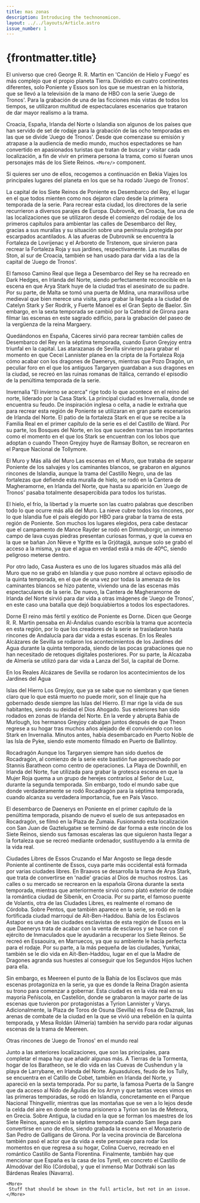 ```yaml
---
title: mas zonas
description: Introducing the technonomicon.
layout: ../../layouts/Article.astro
issue_number: 1
---
```


# {frontmatter.title}

El universo que creó George R. R. Martin en 'Canción de Hielo y Fuego' es más complejo que el propio planeta Tierra. Dividido en cuatro continentes diferentes, solo Poniente y Essos son los que se muestran en la historia, que se llevó a la televisión de la mano de HBO con la serie 'Juego de Tronos'. Para la grabación de una de las ficciones más vistas de todos los tiempos, se utilizaron multitud de espectaculares escenarios que trataron de dar mayor realismo a la trama.

Croacia, España, Irlanda del Norte o Islandia son algunos de los países que han servido de set de rodaje para la grabación de las ocho temporadas en las que se divide 'Juego de Tronos'. Desde que comenzase su emisión y atrapase a la audiencia de medio mundo, muchos espectadores se han convertido en apasionados turistas que tratan de buscar y visitar cada localización, a fin de vivir en primera persona la trama, como si fueran unos personajes más de los Siete Reinos. `<More/>` component.

Si quieres ser uno de ellos, recogemos a continuación en Bekia Viajes los principales lugares del planeta en los que se ha rodado 'Juego de Tronos'.

La capital de los Siete Reinos de Poniente es Desembarco del Rey, el lugar en el que todos mienten como nos dejaron claro desde la primera temporada de la serie. Para recrear esta ciudad, los directores de la serie recurrieron a diversos parajes de Europa. Dubrovnik, en Croacia, fue una de las localizaciones que se utilizaron desde el comienzo del rodaje de los primeros capítulos para ambientar las calles de Desembarco del Rey, gracias a sus murallas y su situación sobre una península protegida por escarpados acantilados. A las afueras de Dubrovnik se encuentra la Fortaleza de Lovrijenac y el Arboreto de Trstenom, que sirvieron para recrear la Fortaleza Roja y sus jardines, respectivamente. Las murallas de Ston, al sur de Croacia, también se han usado para dar vida a las de la capital de 'Juego de Tronos'.

El famoso Camino Real que llega a Desembarco del Rey se ha recreado en Dark Hedges, en Irlanda del Norte, siendo perfectamente reconocible en la escena en que Arya Stark huye de la ciudad tras el asesinato de su padre. Por su parte, de Malta se tomó una puerta de Mdina, una maravillosa urbe medieval que bien merece una visita, para grabar la llegada a la ciudad de Catelyn Stark y Ser Rodrik, y Fuerte Manoel es el Gran Septo de Baelor. Sin embargo, en la sexta temporada se cambió por la Catedral de Girona para filmar las escenas en este sagrado edificio, para la grabación del paseo de la vergüenza de la reina Margaery.


Quedándonos en España, Cáceres sirvió para recrear también calles de Desembarco del Rey en la séptima temporada, cuando Euron Greyjoy entra triunfal en la capital. Las atarazanas de Sevilla sirvieron para grabar el momento en que Cecei Lannister planea en la cripta de la Fortaleza Roja cómo acabar con los dragones de Daenerys, mientras que Pozo Dragón, un peculiar foro en el que los antiguos Targaryen guardaban a sus dragones en la ciudad, se recreó en las ruinas romanas de Itálica, cerrando el episodio de la penúltima temporada de la serie.

Invernalia
"El invierno se acerca" rige todo lo que acontece en el reino del norte, liderado por la Casa Stark. La principal ciudad es Invernalia, donde se encuentra su feudo. De inspiración inglesa o celta, a nadie le extraña que para recrear esta región de Poniente se utilizaran en gran parte escenarios de Irlanda del Norte. El patio de la fortaleza Stark en el que se recibe a la Familia Real en el primer capítulo de la serie es el del Castillo de Ward. Por su parte, los Bosques del Norte, en los que suceden tramas tan importantes como el momento en el que los Stark se encuentran con los lobos que adoptan o cuando Theon Greyjoy huye de Ramsay Bolton, se recrearon en el Parque Nacional de Tollymore.

El Muro y Más allá del Muro
Las escenas en el Muro, que trataba de separar Poniente de los salvajes y los caminantes blancos, se grabaron en algunos rincones de Islandia, aunque la trama del Castillo Negro, una de las fortalezas que defiende esta muralla de hielo, se rodó en la Cantera de Magheramorne, en Irlanda del Norte, que hasta su aparición en 'Juego de Tronos' pasaba totalmente desapercibida para todos los turistas.

El hielo, el frío, la libertad y la muerte son las cuatro palabras que describen todo lo que ocurre más allá del Muro. La nieve cubre todos los rincones, por lo que Islandia fue el país elegido por HBO para grabar la trama de esta región de Poniente. Son muchos los lugares elegidos, pera cabe destacar que el campamento de Mance Rayder se rodó en Dimmuborgir, un inmenso campo de lava cuyas piedras presentan curiosas formas, y que la cueva en la que se bañan Jon Nieve e Ygritte es la Grjótagjá, aunque solo se grabó el acceso a la misma, ya que el agua en verdad está a más de 40ºC, siendo peligroso meterse dentro.

Por otro lado, Casa Austera es uno de los lugares situados más allá del Muro que no se grabó en Islandia y que puso nombre al octavo episodio de la quinta temporada, en el que de una vez por todas la amenaza de los caminantes blancos se hizo patente, viviendo una de las escenas más espectaculares de la serie. De nuevo, la Cantera de Magheramorne de Irlanda del Norte sirvió para dar vida a otras imágenes de 'Juego de Tronos', en este caso una batalla que dejó boquiabiertos a todos los espectadores.


Dorne
El reino más fértil y exótico de Poniente es Dorne. Dicen que George R. R. Martin pensaba en Al-Ándalus cuando escribía la trama que acontecía en esta región, por lo que los creadores de la serie se trasladaron hasta rincones de Andalucía para dar vida a estas escenas. En los Reales Alcázares de Sevilla se rodaron los acontecimientos de los Jardines del Agua durante la quinta temporada, siendo de las pocas grabaciones que no han necesitado de retoques digitales posteriores. Por su parte, la Alcazaba de Almería se utilizó para dar vida a Lanza del Sol, la capital de Dorne.

En los Reales Alcázares de Sevilla se rodaron los acontecimientos de los Jardines del Agua

Islas del Hierro
Los Greyjoy, que ya se sabe que no siembran y que tienen claro que lo que está muerto no puede morir, son el linaje que ha gobernado desde siempre las Islas del Hierro. El mar rige la vida de sus habitantes, siendo su deidad el Dios Ahogado. Sus exteriores han sido rodados en zonas de Irlanda del Norte. En la verde y abrupta Bahía de Murlough, los hermanos Greyjoy cabalgan juntos después de que Theon regrese a su hogar tras muchos años alejado de él conviviendo con los Stark en Invernalia. Minutos antes, había desembarcado en Puerto Noble de las Isla de Pyke, siendo este momento filmado en Puerto de Ballintoy.

Rocadragón
Aunque los Targaryen siempre han sido dueños de Rocadragón, al comienzo de la serie este bastión fue aprovechado por Stannis Baratheon como centro de operaciones. La Playa de Downhill, en Irlanda del Norte, fue utilizada para grabar la grotesca escena en que la Mujer Roja quema a un grupo de herejes contrarios al Señor de Luz, durante la segunda temporada. Sin embargo, todo el mundo sabe que donde verdaderamente se rodó Rocadragón para la séptima temporada, cuando alcanza su verdadera importancia, fue en País Vasco.

El desembarco de Daenerys en Poniente en el primer capítulo de la penúltima temporada, pisando de nuevo el suelo de sus antepasados en Rocadragón, se filmó en la Plaza de Zumaia. Fusionando esta localización con San Juan de Gaztelugatxe se terminó de dar forma a este rincón de los Siete Reinos, siendo sus famosas escaleras las que siguieron hasta llegar a la fortaleza que se recreó mediante ordenador, sustituyendo a la ermita de la vida real.

Ciudades Libres de Essos
Cruzando el Mar Angosto se llega desde Poniente al continente de Essos, cuya parte más occidental está formada por varias ciudades libres. En Braavos se desarrolla la trama de Arya Stark, que trata de convertirse en 'nadie' gracias al Dios de muchos rostros. Las calles o su mercado se recrearon en la española Girona durante la sexta temporada, mientras que anteriormente sirvió como plató exterior de rodaje la romántica ciudad de Sibenik, en Croacia. Por su parte, el famoso puente de Volantis, otra de las Ciudades Libres, es realmente el romano de Córdoba. Sobre Pentos, que también aparece en la serie, se rodó en la fortificada ciudad marroquí de Aït-Ben-Haddou.
Bahía de los Esclavos
Astapor es una de las ciudades esclavistas de esta región de Essos en la que Daenerys trata de acabar con la venta de esclavos y se hace con el ejército de Inmaculados que le ayudarán a recuperar los Siete Reinos. Se recreó en Essaouira, en Marruecos, ya que su ambiente le hacía perfecta para el rodaje. Por su parte, a la más pequeña de las ciudades, Yunkai, también se le dio vida en Aït-Ben-Haddou, lugar en el que la Madre de Dragones agranda sus huestes al conseguir que los Segundos Hijos luchen para ella.

Sin embargo, es Meereen el punto de la Bahía de los Esclavos que más escenas protagoniza en la serie, ya que es donde la Reina Dragón asienta su trono para comenzar a gobernar. Esta ciudad es en la vida real en su mayoría Peñíscola, en Castellón, donde se grabaron la mayor parte de las escenas que tuvieron por protagonistas a Tyrion Lannister y Varys. Adicionalmente, la Plaza de Toros de Osuna (Sevilla) es Fosa de Daznak, las arenas de combate de la ciudad en la que se vivió una rebelión en la quinta temporada, y Mesa Roldán (Almería) también ha servido para rodar algunas escenas de la trama de Meereen.

Otras rincones de 'Juego de Tronos' en el mundo real

Junto a las anteriores localizaciones, que son las principales, para completar el mapa hay que añadir algunas más. A Tierras de la Tormenta, hogar de los Baratheon, se le dio vida en las Cuevas de Cushendun y la playa de Larrybane, en Irlanda del Norte. Aguasdulces, feudo de los Tully, se encuentra en el Catillo de Cobet, también en Irlanda del Norte, y apareció en la sexta temporada. Por su parte, la famosa Puerta de la Sangre que da acceso al Nido de Águilas de los Arryn y que tantas veces vimos en las primeras temporadas, se rodó en Islandia, concretamente en el Parque Nacional Thingvellir, mientras que las montañas que se ven a lo lejos desde la celda del aire en donde se toma prisionero a Tyrion son las de Meteora, en Grecia.
Sobre Antigua, la ciudad en la que se forman los maestres de los Siete Reinos, apareció en la séptima temporada cuando Sam llega para convertirse en uno de ellos, siendo grabada la escena en el Monasterio de San Pedro de Galligans de Girona. Por la vecina provincia de Barcelona también pasó el actor que da vida a este personaje para rodar los momentos en que regresa a su hogar, Colina Cuervo, recreado en el romántico Castillo de Santa Florentina. Finalmente, también hay que mencionar que España es la casa de los Tyrell, en concreto el Castillo de Almodóvar del Río (Córdoba), y que el inmenso Mar Dothraki son las Bárdenas Reales (Navarra).


```astro
<More>
 Stuff that should be shown in the full article, but not in an issue. 
</More>
```

